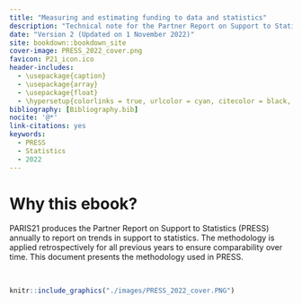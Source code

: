 ```yaml
--- 
title: "Measuring and estimating funding to data and statistics"
description: "Technical note for the Partner Report on Support to Statistics"
date: "Version 2 (Updated on 1 November 2022)"
site: bookdown::bookdown_site
cover-image: PRESS_2022_cover.png
favicon: P21_icon.ico
header-includes:
  - \usepackage{caption}
  - \usepackage{array}
  - \usepackage{float}
  - \hypersetup{colorlinks = true, urlcolor = cyan, citecolor = black, menucolor = black, anchorcolor = black, linkcolor=black}
bibliography: [Bibliography.bib]
nocite: '@*'
link-citations: yes
keywords:
  - PRESS
  - Statistics
  - 2022
---
```




# Why this ebook? {-}

PARIS21 produces the Partner Report on Support to Statistics (PRESS) annually to report on trends in 
support  to  statistics.  The  methodology  is  applied  retrospectively  for  all  previous  years  to  ensure comparability over time. This document presents the methodology used in PRESS. 

<br />

```r
knitr::include_graphics("./images/PRESS_2022_cover.PNG")
```
